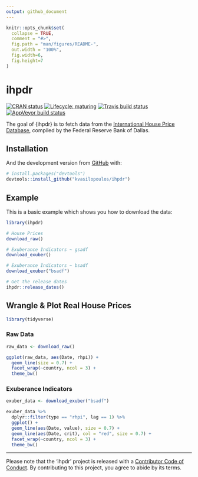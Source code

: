 ```yaml
---
output: github_document
---
```


<!-- README.md is generated from README.Rmd. Please edit that file -->

```r
knitr::opts_chunk$set(
  collapse = TRUE,
  comment = "#>",
  fig.path = "man/figures/README-",
  out.width = "100%",
  fig.width=6, 
  fig.height=7
)
```
# ihpdr

<!-- badges: start -->
[![CRAN status](https://www.r-pkg.org/badges/version/ihpdr)](https://CRAN.R-project.org/package=ihpdr)
[![Lifecycle: maturing](https://img.shields.io/badge/lifecycle-maturing-blue.svg)](https://www.tidyverse.org/lifecycle/#maturing)
[![Travis build status](https://travis-ci.org/kvasilopoulos/ihpdr.svg?branch=master)](https://travis-ci.org/kvasilopoulos/ihpdr)
[![AppVeyor build status](https://ci.appveyor.com/api/projects/status/github/kvasilopoulos/ihpdr?branch=master&svg=true)](https://ci.appveyor.com/project/kvasilopoulos/ihpdr)
<!-- badges: end -->

The goal of {ihpdr} is to fetch data from the [International House Price Database](https://www.dallasfed.org/institute/houseprice#tab1), compiled 
by the Federal Reserve Bank of Dallas.

## Installation

And the development version from [GitHub](https://github.com/) with:

``` r
# install.packages("devtools")
devtools::install_github("kvasilopoulos/ihpdr")
```
## Example

This is a basic example which shows you how to download the data:

```r
library(ihpdr)

# House Prices
download_raw()

# Exuberance Indicators ~ gsadf
download_exuber()

# Exuberance Indicators ~ bsadf
download_exuber("bsadf")

# Get the release dates
ihpdr::release_dates()
```

## Wrangle & Plot Real House Prices

```r
library(tidyverse)
```

### Raw Data

```r
raw_data <- download_raw()

ggplot(raw_data, aes(Date, rhpi)) + 
  geom_line(size = 0.7) + 
  facet_wrap(~country, ncol = 3) +
  theme_bw()

```

### Exuberance Indicators

```r
exuber_data <- download_exuber("bsadf")

exuber_data %>% 
  dplyr::filter(type == "rhpi", lag == 1) %>% 
  ggplot() + 
  geom_line(aes(Date, value), size = 0.7) +
  geom_line(aes(Date, crit), col = "red", size = 0.7) +
  facet_wrap(~country, ncol = 3) + 
  theme_bw()

```


---

Please note that the 'ihpdr' project is released with a
  [Contributor Code of Conduct](.github/CODE_OF_CONDUCT.md).
  By contributing to this project, you agree to abide by its terms.
